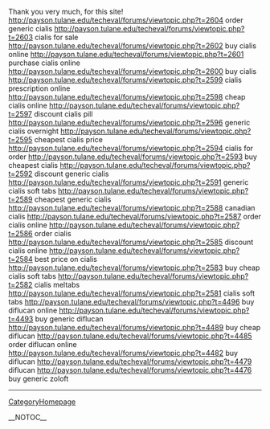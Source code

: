 Thank you very much, for this site! http://payson.tulane.edu/techeval/forums/viewtopic.php?t=2604 order generic cialis
http://payson.tulane.edu/techeval/forums/viewtopic.php?t=2603 cialis for sale
http://payson.tulane.edu/techeval/forums/viewtopic.php?t=2602 buy cialis online
http://payson.tulane.edu/techeval/forums/viewtopic.php?t=2601 purchase cialis online
http://payson.tulane.edu/techeval/forums/viewtopic.php?t=2600 buy cialis
http://payson.tulane.edu/techeval/forums/viewtopic.php?t=2599 cialis prescription online
http://payson.tulane.edu/techeval/forums/viewtopic.php?t=2598 cheap cialis online
http://payson.tulane.edu/techeval/forums/viewtopic.php?t=2597 discount cialis pill
http://payson.tulane.edu/techeval/forums/viewtopic.php?t=2596 generic cialis overnight
http://payson.tulane.edu/techeval/forums/viewtopic.php?t=2595 cheapest cialis price
http://payson.tulane.edu/techeval/forums/viewtopic.php?t=2594 cialis for order
http://payson.tulane.edu/techeval/forums/viewtopic.php?t=2593 buy cheapest cialis
http://payson.tulane.edu/techeval/forums/viewtopic.php?t=2592 discount generic cialis
http://payson.tulane.edu/techeval/forums/viewtopic.php?t=2591 generic cialis soft tabs
http://payson.tulane.edu/techeval/forums/viewtopic.php?t=2589 cheapest generic cialis
http://payson.tulane.edu/techeval/forums/viewtopic.php?t=2588 canadian cialis
http://payson.tulane.edu/techeval/forums/viewtopic.php?t=2587 order cialis online
http://payson.tulane.edu/techeval/forums/viewtopic.php?t=2586 order cialis
http://payson.tulane.edu/techeval/forums/viewtopic.php?t=2585 discount cialis online
http://payson.tulane.edu/techeval/forums/viewtopic.php?t=2584 best price on cialis
http://payson.tulane.edu/techeval/forums/viewtopic.php?t=2583 buy cheap cialis soft tabs
http://payson.tulane.edu/techeval/forums/viewtopic.php?t=2582 cialis meltabs
http://payson.tulane.edu/techeval/forums/viewtopic.php?t=2581 cialis soft tabs
http://payson.tulane.edu/techeval/forums/viewtopic.php?t=4496 buy diflucan online
http://payson.tulane.edu/techeval/forums/viewtopic.php?t=4493 buy generic diflucan
http://payson.tulane.edu/techeval/forums/viewtopic.php?t=4489 buy cheap diflucan
http://payson.tulane.edu/techeval/forums/viewtopic.php?t=4485 order diflucan online
http://payson.tulane.edu/techeval/forums/viewtopic.php?t=4482 buy diflucan
http://payson.tulane.edu/techeval/forums/viewtopic.php?t=4479 diflucan
http://payson.tulane.edu/techeval/forums/viewtopic.php?t=4476 buy generic zoloft
----
[[CategoryHomepage]]

__NOTOC__